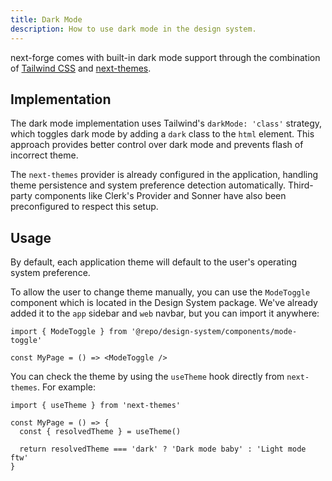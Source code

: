 ```yaml
---
title: Dark Mode
description: How to use dark mode in the design system.
---
```


next-forge comes with built-in dark mode support through the combination of [Tailwind CSS](https://tailwindcss.com/docs/dark-mode) and [next-themes](https://github.com/pacocoursey/next-themes).

## Implementation

The dark mode implementation uses Tailwind's `darkMode: 'class'` strategy, which toggles dark mode by adding a `dark` class to the `html` element. This approach provides better control over dark mode and prevents flash of incorrect theme.

The `next-themes` provider is already configured in the application, handling theme persistence and system preference detection automatically. Third-party components like Clerk's Provider and Sonner have also been preconfigured to respect this setup.

## Usage

By default, each application theme will default to the user's operating system preference.

To allow the user to change theme manually, you can use the `ModeToggle` component which is located in the Design System package. We've already added it to the `app` sidebar and `web` navbar, but you can import it anywhere:

```tsx title="page.tsx"
import { ModeToggle } from '@repo/design-system/components/mode-toggle'

const MyPage = () => <ModeToggle />
```

You can check the theme by using the `useTheme` hook directly from `next-themes`. For example:

```tsx title="page.tsx"
import { useTheme } from 'next-themes'

const MyPage = () => {
  const { resolvedTheme } = useTheme()

  return resolvedTheme === 'dark' ? 'Dark mode baby' : 'Light mode ftw'
}
```

